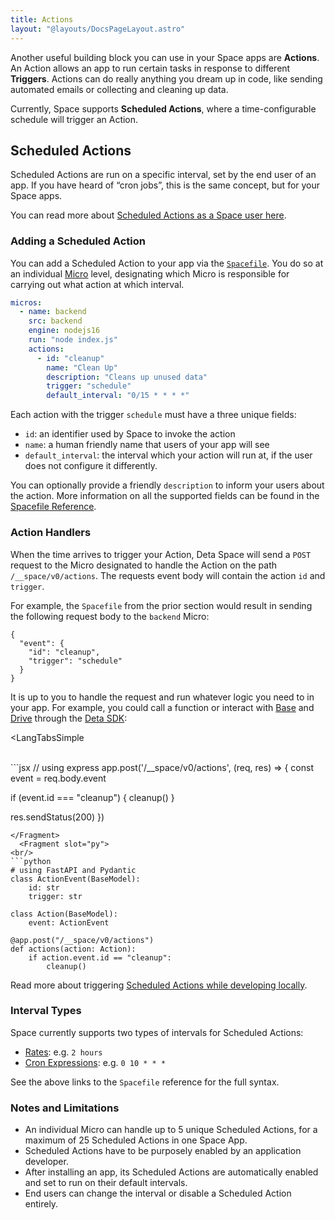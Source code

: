 ```yaml
---
title: Actions
layout: "@layouts/DocsPageLayout.astro"
---
```



Another useful building block you can use in your Space apps are **Actions**. An Action allows an app to run certain tasks in response to different **Triggers**. Actions can do really anything you dream up in code, like sending automated emails or collecting and cleaning up data. 

Currently, Space supports **Scheduled Actions**, where a time-configurable schedule will trigger an Action. 

## Scheduled Actions

Scheduled Actions are run on a specific interval, set by the end user of an app. If you have heard of “cron jobs”, this is the same concept, but for your Space apps.

You can read more about [Scheduled Actions as a Space user here](/docs/en/use/space-apps/actions).

### Adding a Scheduled Action

You can add a Scheduled Action to your app via the [`Spacefile`](/docs/en/build/fundamentals/the-space-runtime#the-spacefile). You do so at an individual [Micro](/docs/en/build/fundamentals/the-space-runtime/micros) level, designating which Micro is responsible for carrying out what action at which interval.

```yaml
micros:
  - name: backend
    src: backend
    engine: nodejs16
    run: "node index.js"
    actions:
      - id: "cleanup"
        name: "Clean Up"
        description: "Cleans up unused data"
        trigger: "schedule"
        default_interval: "0/15 * * * *"

```

Each action with the trigger `schedule` must have a three unique fields:

- `id`: an identifier used by Space to invoke the action
- `name`: a human friendly name that users of your app will see
- `default_interval`:  the interval which your action will run at, if the user does not configure it differently.

You can optionally provide a friendly `description` to inform your users about the action. More information on all the supported fields can be found in the [Spacefile Reference](/docs/en/build/reference/spacefile#actions).

### Action Handlers

When the time arrives to trigger your Action, Deta Space will send a `POST` request to the Micro designated to handle the Action on the path `/__space/v0/actions`. The requests event body will contain the action `id` and `trigger`.

For example, the `Spacefile` from the prior section would result in sending the following request body to the `backend` Micro:

```
{
  "event": {
    "id": "cleanup",
    "trigger": "schedule"
  }
}
```

It is up to you to handle the request and run whatever logic you need to in your app. For example, you could call a function or interact with [Base](/docs/en/build/fundamentals/data-storage#deta-base) and [Drive](/docs/en/build/fundamentals/data-storage#deta-drive) through the [Deta SDK](/docs/en/build/reference/sdk/about):

<LangTabsSimple
>
  <Fragment slot="js">
    <br/>
```jsx
// using express
app.post('/__space/v0/actions', (req, res) => {
  const event = req.body.event

  if (event.id === "cleanup") {
    cleanup()
  }

  res.sendStatus(200)
})
```
</Fragment>
  <Fragment slot="py">
<br/>
```python
# using FastAPI and Pydantic
class ActionEvent(BaseModel):
    id: str
    trigger: str

class Action(BaseModel):
    event: ActionEvent

@app.post("/__space/v0/actions")
def actions(action: Action):
    if action.event.id == "cleanup":
        cleanup()
```
  </Fragment>
</LangTabsSimple>

Read more about triggering [Scheduled Actions while developing locally](/docs/en/build/fundamentals/development/local-development#triggering-scheduled-actions).

### Interval Types

Space currently supports two types of intervals for Scheduled Actions:

- [Rates](/docs/en/build/reference/spacefile#rates): e.g. `2 hours`
- [Cron Expressions](/docs/en/build/reference/spacefile#cron-expressions): e.g. `0 10 * * *`

See the above links to the `Spacefile` reference for the full syntax.

### Notes and Limitations

- An individual Micro can handle up to 5 unique Scheduled Actions, for a maximum of 25 Scheduled Actions in one Space App.
- Scheduled Actions have to be purposely enabled by an application developer.
- After installing an app, its Scheduled Actions are automatically enabled and set to run on their default intervals.
- End users can change the interval or disable a Scheduled Action entirely.
